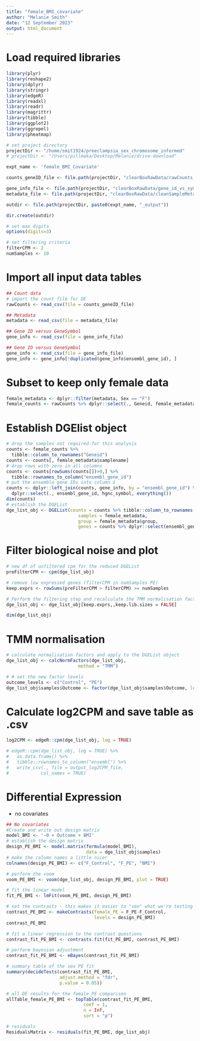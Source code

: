 ```yaml
---
title: "female_BMI_covariate"
author: "Melanie Smith"
date: "12 September 2023"
output: html_document
---
```

# Load required libraries
```r
library(plyr)
library(reshape2)
library(dplyr)
library(stringr)
library(edgeR)
library(readxl)
library(readr)
library(magrittr)
library(tibble)
library(ggplot2)
library(ggrepel)
library(pheatmap)

# set project directory
projectDir <- "/home/smit1924/preeclampsia_sex_chromosome_informed"
# projectDir <- "/Users/pillmaka/Desktop/Melanie/drive-download"

expt_name <- 'female_BMI_Covariate'

counts_geneID_file <- file.path(projectDir, "clearBoxRawData/rawCounts_melanie_v2.0.3.csv")

gene_info_file <- file.path(projectDir, "clearBoxRawData/gene_id_vs_symbol.csv")
metadata_file <- file.path(projectDir, "clearBoxRawData/cleanSampleMetadata.csv")

outdir <- file.path(projectDir, paste0(expt_name, "_output"))

dir.create(outdir)

# set max digits
options(digits=3)

# set filtering criteria
filterCPM <- 2
numSamples <- 10

```

# Import all input data tables
```r
## Count data
# import the count file for DE
rawCounts <- read_csv(file = counts_geneID_file)

## Metadata
metadata <- read_csv(file = metadata_file)

## Gene ID versus GeneSymbol
gene_info <- read_csv(file = gene_info_file)

## Gene ID versus GeneSymbol
gene_info <- read_csv(file = gene_info_file)
gene_info <- gene_info[!duplicated(gene_info$ensembl_gene_id), ]
```

# Subset to keep only female data
```r
female_metadata <- dplyr::filter(metadata, Sex == "F")
female_counts <- rawCounts %>% dplyr::select(., Geneid, female_metadata$samplename)
```

# Establish DGElist object
```r
# drop the samples not required for this analysis
counts <- female_counts %>%
  tibble::column_to_rownames("Geneid")
counts <- counts[, female_metadata$samplename]
# drop rows with zero in all columns
counts <- counts[rowSums(counts[])>0,] %>%
  tibble::rownames_to_column("ensembl_gene_id")
# put the ensemble gene IDs into column 1
counts <- dplyr::left_join(counts, gene_info, by = "ensembl_gene_id") %>%
  dplyr::select(., ensembl_gene_id, hgnc_symbol, everything())
dim(counts)
# establish the DGEList
dge_list_obj <- DGEList(counts = counts %>% tibble::column_to_rownames("ensembl_gene_id") %>% dplyr::select(., -hgnc_symbol),
                           samples = female_metadata,
                           group = female_metadata$group,
                           genes = counts %>% dplyr::select(ensembl_gene_id, hgnc_symbol))

```

# Filter biological noise and plot
```r

# new df of unfiltered cpm for the reduced DGEList
preFilterCPM <- cpm(dge_list_obj)

# remove low expressed genes (filterCPM in numSamples PE)
keep.exprs <- rowSums(preFilterCPM > filterCPM) >= numSamples

# Perform the filtering step and recalculate the TMM normalisation factors for each library.
dge_list_obj <- dge_list_obj[keep.exprs,,keep.lib.sizes = FALSE]

dim(dge_list_obj)

```

# TMM normalisation
```r
# calculate normalisation factors and apply to the DGEList object
dge_list_obj <- calcNormFactors(dge_list_obj,
                           method = "TMM")

# # set the new factor levels
outcome_levels <- c("Control", "PE")
dge_list_obj$samples$Outcome <- factor(dge_list_obj$samples$Outcome, levels=outcome_levels)
```

# Calculate log2CPM and save table as .csv

```r
log2CPM <- edgeR::cpm(dge_list_obj, log = TRUE)

# edgeR::cpm(dge_list_obj, log = TRUE) %>%
#   as.data.frame() %>%
#   tibble::rownames_to_column("ensembl") %>%
#   write_csv(., file = output_log2CPM_file,
#            col_names = TRUE)

```

# Differential Expression
- no covariates  
  
```r
## No covariates
#Create and write out design matrix
model_BMI <- '~0 + Outcome + BMI'
# establish the design matrix
design_PE_BMI <- model.matrix(formula(model_BMI),
                              data = dge_list_obj$samples)
# make the column names a little nicer
colnames(design_PE_BMI) <- c("F_Control", "F_PE", "BMI")
```

```r
# perform the voom
voom_PE_BMI <- voom(dge_list_obj, design_PE_BMI, plot = TRUE)

# fit the linear model
fit_PE_BMI <- lmFit(voom_PE_BMI, design_PE_BMI)
```

```r
# set the contrasts - this makes it easier to "see" what we're testing
contrast_PE_BMI <- makeContrasts(female_PE = F_PE-F_Control,
                                 levels = design_PE_BMI)
contrast_PE_BMI

# fit a linear regression to the contrast questions
contrast_fit_PE_BMI <- contrasts.fit(fit_PE_BMI, contrast_PE_BMI)

# perform bayesian adjustment
contrast_fit_PE_BMI <- eBayes(contrast_fit_PE_BMI)
```

```r
# summary table of the sex PE fit
summary(decideTests(contrast_fit_PE_BMI,
                    adjust.method = "fdr",
                    p.value = 0.05))

# all DE results for the female_PE comparison
allTable_female_PE_BMI <- topTable(contrast_fit_PE_BMI,
                             coef = 1,
                             n = Inf,
                             sort = "p")
```

```r
# residuals
ResidualsMatrix <- residuals(fit_PE_BMI, dge_list_obj)

```